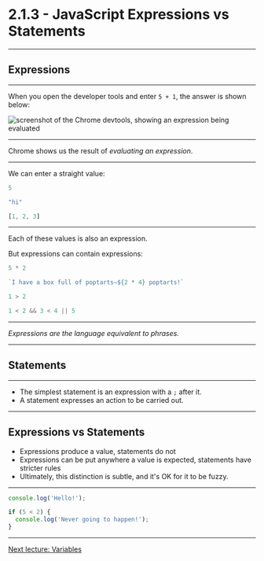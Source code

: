 

# 2.1.3 - JavaScript Expressions vs Statements

---

## Expressions

---

When you open the developer tools and enter `5 + 1`, the answer is shown below:

<img alt="screenshot of the Chrome devtools, showing an expression being evaluated" src={devtoolsExpression} />

---

Chrome shows us the result of _evaluating an expression_.

---

We can enter a straight value:

```js
5
```

```js
"hi"
```

```js
[1, 2, 3]
```

---

Each of these values is also an expression.

But expressions can contain expressions:

```js
5 * 2
```

```js
`I have a box full of poptarts—${2 * 4} poptarts!`
```

```js
1 > 2
```

```js
1 < 2 && 3 < 4 || 5
```

---

_Expressions are the language equivalent to phrases._

---

## Statements

---

- The simplest statement is an expression with a `;` after it.
- A statement expresses an action to be carried out.

---

## Expressions vs Statements

- Expressions produce a value, statements do not
- Expressions can be put anywhere a value is expected, statements have stricter rules
- Ultimately, this distinction is subtle, and it's OK for it to be fuzzy.

---

```js
console.log('Hello!');
```

```js
if (5 < 2) {
  console.log('Never going to happen!');
}
```

---

[Next lecture: Variables](../lecture-4-variables)
